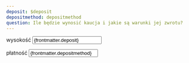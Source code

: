 ```yaml
---
deposit: $deposit
depositmethod: depositmethod
question: Ile będzie wynosić kaucja i jakie są warunki jej zwrotu?
---
```

wysokość <input type="text" name="deposit" value={frontmatter.deposit} />

płatność <input type="text" name="depositmethod" value={frontmatter.depositmethod} />